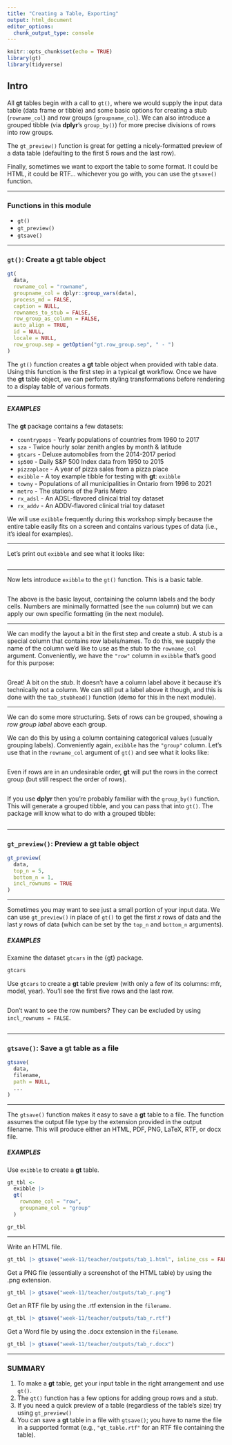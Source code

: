 ```yaml
---
title: "Creating a Table, Exporting"
output: html_document
editor_options: 
  chunk_output_type: console
---
```


```r
knitr::opts_chunk$set(echo = TRUE)
library(gt)
library(tidyverse)
```

## Intro

All **gt** tables begin with a call to `gt()`, where we would supply the input data table (data frame or tibble) and some basic options for creating a stub (`rowname_col`) and row groups (`groupname_col`). We can also introduce a grouped tibble (via **dplyr**’s `group_by()`) for more precise divisions of rows into row groups. 

The `gt_preview()` function is great for getting a nicely-formatted preview of a data table (defaulting to the first 5 rows and the last row).

Finally, sometimes we want to export the table to some format. It could be HTML, it could be RTF... whichever you go with, you can use the `gtsave()` function.

------



### Functions in this module

- `gt()`
- `gt_preview()`
- `gtsave()`

------



### `gt()`: Create a **gt** table object

``` r
gt(
  data,
  rowname_col = "rowname",
  groupname_col = dplyr::group_vars(data),
  process_md = FALSE,
  caption = NULL,
  rownames_to_stub = FALSE,
  row_group_as_column = FALSE,
  auto_align = TRUE,
  id = NULL,
  locale = NULL,
  row_group.sep = getOption("gt.row_group.sep", " - ")
)
```


The `gt()` function creates a **gt** table object when provided with table data. Using this function is the first step in a typical **gt** workflow. Once we have the **gt** table object, we can perform styling transformations before rendering to a display table of various formats.


------


##### EXAMPLES

The **gt** package contains a few datasets:

- `countrypops` - Yearly populations of countries from 1960 to 2017
- `sza` - Twice hourly solar zenith angles by month & latitude
- `gtcars` - Deluxe automobiles from the 2014-2017 period
- `sp500` - Daily S&P 500 Index data from 1950 to 2015
- `pizzaplace` - A year of pizza sales from a pizza place
- `exibble` - A toy example tibble for testing with **gt**: `exibble`
- `towny` - Populations of all municipalities in Ontario from 1996 to 2021
- `metro` - The stations of the Paris Metro
- `rx_adsl` - An ADSL-flavored clinical trial toy dataset
- `rx_addv` - An ADDV-flavored clinical trial toy dataset

We will use `exibble` frequently during this workshop simply because the entire table easily fits on a screen and contains various types of data (i.e., it's ideal for examples).


------


Let's print out `exibble` and see what it looks like:

```r

```


------


Now lets introduce `exibble` to the `gt()` function.
This is a basic table.



```r

```




The above is the basic layout, containing the column labels and the body cells. Numbers are minimally formatted (see the `num` column) but we can apply our own specific formatting (in the next module).


------


We can modify the layout a bit in the first step and create a stub. A stub is a special column that contains row labels/names. To do this, we supply the name of the column we'd like to use as the stub to the `rowname_col` argument. Conveniently, we have the `"row"` column in `exibble` that's good for this purpose:





```r



```

Great! A bit on the *stub*. It doesn't have a column label above it because it's technically not a column. We can still put a label above it though, and this is done with the `tab_stubhead()` function (demo for this in the next module).


------


We can do some more structuring. Sets of rows can be grouped, showing a *row group label* above each group. 



We can do this by using a column containing categorical values (usually grouping labels). Conveniently again, `exibble` has the `"group"` column. Let's use that in the `rowname_col` argument of `gt()` and see what it looks like:

```r




```

Even if rows are in an undesirable order, **gt** will put the rows in the correct group (but still respect the order of rows).

```r




```

If you use **dplyr** then you're probably familiar with the `group_by()` function. This will generate a grouped tibble, and you can pass that into `gt()`. The package will know what to do with a grouped tibble:

```r



```



------


### `gt_preview()`: Preview a **gt** table object

``` r
gt_preview(
  data,
  top_n = 5,
  bottom_n = 1,
  incl_rownums = TRUE
)
```


------


Sometimes you may want to see just a small portion of your input data. We can use `gt_preview()` in place of `gt()` to get the first *x* rows of data and the last *y* rows of data (which can be set by the `top_n` and `bottom_n` arguments).

##### EXAMPLES

Examine the dataset `gtcars` in the {gt} package.

```r
gtcars
```

Use `gtcars` to create a **gt** table preview (with only a few of its columns: mfr, model, year). You'll see the first five rows and the last row.

```r



```

Don't want to see the row numbers? They can be excluded by using `incl_rownums = FALSE`.

```r



```


------


### `gtsave()`: Save a **gt** table as a file

``` r
gtsave(
  data,
  filename,
  path = NULL,
  ...
)
```


------


The `gtsave()` function makes it easy to save a **gt** table to a file. The function assumes the output file type by the extension provided in the output filename. This will produce either an HTML, PDF, PNG, LaTeX, RTF, or docx file.

##### EXAMPLES

Use `exibble` to create a **gt** table.

```r
gt_tbl <-
  exibble |>
  gt(
    rowname_col = "row",
    groupname_col = "group"
  )

gr_tbl
```


------


Write an HTML file.

```r
gt_tbl |> gtsave("week-11/teacher/outputs/tab_1.html", inline_css = FALSE)
```

Get a PNG file (essentially a screenshot of the HTML table) by using the .png extension.

```r
gt_tbl |> gtsave("week-11/teacher/outputs/tab_r.png")
```

Get an RTF file by using the .rtf extension in the `filename`.

```r
gt_tbl |> gtsave("week-11/teacher/outputs/tab_r.rtf")
```

Get a Word file by using the .docx extension in the `filename`.

```r
gt_tbl |> gtsave("week-11/teacher/outputs/tab_r.docx")
```


------


### SUMMARY

1. To make a **gt** table, get your input table in the right arrangement and use `gt()`.
2. The `gt()` function has a few options for adding group rows and a *stub*.
3. If you need a quick preview of a table (regardless of the table's size) try using `gt_preview()`
4. You can save a **gt** table in a file with `gtsave()`; you have to name the file in a supported format (e.g., `"gt_table.rtf"` for an RTF file containing the table).


